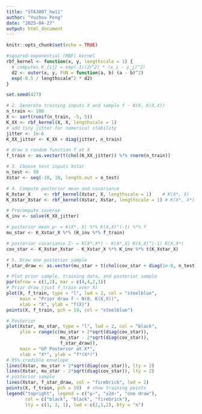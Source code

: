 ---
title: "STA3007_hw11"
author: "Yuzhou Peng"
date: "2025-04-27"
output: html_document
---

```{r setup, include=FALSE}
knitr::opts_chunk$set(echo = TRUE)
```

```{r}
#squared-exponential (RBF) kernel
rbf_kernel <- function(x, y, lengthscale = 1) {
  # computes K_{ij} = exp(-1/(2ℓ^2) * (x_i - y_j)^2)
  d2 <- outer(x, y, FUN = function(a, b) (a - b)^2)
  exp(-0.5 / lengthscale^2 * d2)
}

set.seed(427)

# 2. Generate training inputs X and sample f ~ N(0, K(X,X))
n_train <- 100
X <- sort(runif(n_train, -5, 5))
K_XX <- rbf_kernel(X, X, lengthscale = 1)
# add tiny jitter for numerical stability
jitter <- 1e-6
K_XX_jitter <- K_XX + diag(jitter, n_train)

# draw a random function f at X
f_train <- as.vector(t(chol(K_XX_jitter)) %*% rnorm(n_train))

# 3. Choose test inputs Xstar
n_test <- 50
Xstar <- seq(-10, 10, length.out = n_test)

# 4. Compute posterior mean and covariance
K_Xstar_X     <- rbf_kernel(Xstar, X, lengthscale = 1)    # K(X*, X)
K_Xstar_Xstar <- rbf_kernel(Xstar, Xstar, lengthscale = 1) # K(X*, X*)

# Precompute inverse
K_inv <- solve(K_XX_jitter)

# posterior mean μ⋆ = K(X*, X) %*% K(X,X)^(-1) %*% f
mu_star <- K_Xstar_X %*% (K_inv %*% f_train)

# posterior covariance Σ⋆ = K(X*,X*) - K(X*,X) K(X,X)^(-1) K(X,X*)
cov_star <- K_Xstar_Xstar - K_Xstar_X %*% K_inv %*% t(K_Xstar_X)

# 5. Draw one posterior sample
f_star_draw <- as.vector(mu_star + t(chol(cov_star + diag(1e-8, n_test))) %*% rnorm(n_test))

# Plot prior sample, training data, and posterior sample
par(mfrow = c(1,2), mar = c(4,4,2,1))
# Prior draw (just f_train over X)
plot(X, f_train, type = "l", lwd = 2, col = "steelblue",
     main = "Prior draw f ~ N(0, K(X,X))",
     xlab = "X", ylab = "f(X)")
points(X, f_train, pch = 19, col = "steelblue")

# Posterior
plot(Xstar, mu_star, type = "l", lwd = 2, col = "black",
     ylim = range(c(mu_star + 2*sqrt(diag(cov_star)),
                    mu_star - 2*sqrt(diag(cov_star)),
                    f_star_draw)),
     main = "GP Posterior at X*",
     xlab = "X*", ylab = "f*(X*)")
# 95% credible envelope
lines(Xstar, mu_star + 2*sqrt(diag(cov_star)), lty = 2)
lines(Xstar, mu_star - 2*sqrt(diag(cov_star)), lty = 2)
# posterior sample
lines(Xstar, f_star_draw, col = "firebrick", lwd = 2)
points(X, f_train, pch = 19)  # show training points
legend("topright", legend = c("μ⋆", "±2σ⋆", "one draw"),
       col = c("black", "black", "firebrick"),
       lty = c(1, 2, 1), lwd = c(2,1,2), bty = "n")

```
